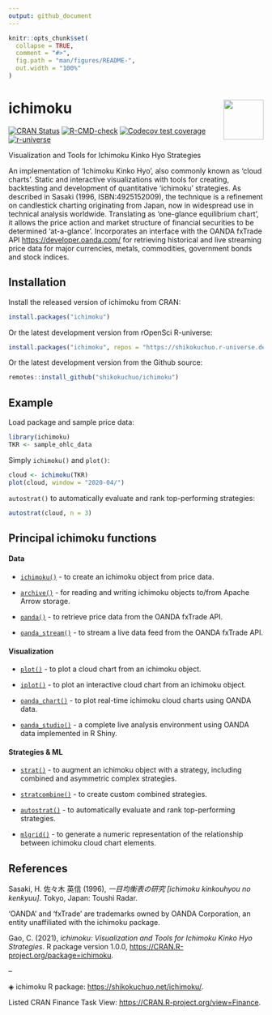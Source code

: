 ```yaml
---
output: github_document
---
```


<!-- README.md is generated from README.Rmd. Please edit that file -->

```r
knitr::opts_chunk$set(
  collapse = TRUE,
  comment = "#>",
  fig.path = "man/figures/README-",
  out.width = "100%"
)
```

# ichimoku <img src='man/figures/logo.jpg' align="right" height="79" />

<!-- badges: start -->
[![CRAN Status](https://www.r-pkg.org/badges/version/ichimoku)](https://CRAN.R-project.org/package=ichimoku)
[![R-CMD-check](https://github.com/shikokuchuo/ichimoku/actions/workflows/R-CMD-check.yaml/badge.svg)](https://github.com/shikokuchuo/ichimoku/actions/workflows/R-CMD-check.yaml)
[![Codecov test coverage](https://codecov.io/gh/shikokuchuo/ichimoku/branch/main/graph/badge.svg)](https://codecov.io/gh/shikokuchuo/ichimoku?branch=main)
[![r-universe](https://shikokuchuo.r-universe.dev/badges/ichimoku)](https://shikokuchuo.r-universe.dev/)
<!-- badges: end -->

Visualization and Tools for Ichimoku Kinko Hyo Strategies

An implementation of 'Ichimoku Kinko Hyo', also commonly known as 'cloud charts'. Static and interactive visualizations with tools for creating, backtesting and development of quantitative 'ichimoku' strategies. As described in Sasaki (1996, ISBN:4925152009), the technique is a refinement on candlestick charting originating from Japan, now in widespread use in technical analysis worldwide. Translating as 'one-glance equilibrium chart', it allows the price action and market structure of financial securities to be determined 'at-a-glance'. Incorporates an interface with the OANDA fxTrade API <https://developer.oanda.com/> for retrieving historical and live streaming price data for major currencies, metals, commodities, government bonds and stock indices.

## Installation

Install the released version of ichimoku from CRAN:

``` r
install.packages("ichimoku")
```

Or the latest development version from rOpenSci R-universe:

``` r
install.packages("ichimoku", repos = "https://shikokuchuo.r-universe.dev")
```

Or the latest development version from the Github source:

``` r
remotes::install_github("shikokuchuo/ichimoku")
```

## Example

Load package and sample price data:

```r
library(ichimoku)
TKR <- sample_ohlc_data
```

Simply `ichimoku()` and `plot()`:

```r
cloud <- ichimoku(TKR)
plot(cloud, window = "2020-04/")
```


`autostrat()` to automatically evaluate and rank top-performing strategies:

```r
autostrat(cloud, n = 3)
```

## Principal ichimoku functions

#### Data

- [`ichimoku()`](https://shikokuchuo.net/ichimoku/reference/ichimoku.html) - to create an ichimoku object from price data.

- [`archive()`](https://shikokuchuo.net/ichimoku/reference/archive.html) - for reading and writing ichimoku objects to/from Apache Arrow storage.

- [`oanda()`](https://shikokuchuo.net/ichimoku/reference/oanda.html) - to retrieve price data from the OANDA fxTrade API.

- [`oanda_stream()`](https://shikokuchuo.net/ichimoku/reference/oanda_stream.html) - to stream a live data feed from the OANDA fxTrade API.

#### Visualization

- [`plot()`](https://shikokuchuo.net/ichimoku/reference/plot.ichimoku.html) - to plot a cloud chart from an ichimoku object.

- [`iplot()`](https://shikokuchuo.net/ichimoku/reference/iplot.html) - to plot an interactive cloud chart from an ichimoku object.

- [`oanda_chart()`](https://shikokuchuo.net/ichimoku/reference/oanda_chart.html) - to plot real-time ichimoku cloud charts using OANDA data.

- [`oanda_studio()`](https://shikokuchuo.net/ichimoku/reference/oanda_studio.html) - a complete live analysis environment using OANDA data implemented in R Shiny.

#### Strategies & ML

- [`strat()`](https://shikokuchuo.net/ichimoku/reference/strat.html) - to augment an ichimoku object with a strategy, including combined and asymmetric complex strategies.

- [`stratcombine()`](https://shikokuchuo.net/ichimoku/reference/stratcombine.html) - to create custom combined strategies.

- [`autostrat()`](https://shikokuchuo.net/ichimoku/reference/autostrat.html) - to automatically evaluate and rank top-performing strategies.

- [`mlgrid()`](https://shikokuchuo.net/ichimoku/reference/mlgrid.html) - to generate a numeric representation of the relationship between ichimoku cloud chart elements.

## References

Sasaki, H. 佐々木 英信 (1996), *一目均衡表の研究 [ichimoku kinkouhyou no kenkyuu]*. Tokyo, Japan: Toushi Radar.

'OANDA' and 'fxTrade' are trademarks owned by OANDA Corporation, an entity unaffiliated with the ichimoku package.

Gao, C. (2021), *ichimoku: Visualization and Tools for Ichimoku Kinko Hyo Strategies*. R package version 1.0.0, <https://CRAN.R-project.org/package=ichimoku>.

--

◈ ichimoku R package: <https://shikokuchuo.net/ichimoku/>.

Listed CRAN Finance Task View: <https://CRAN.R-project.org/view=Finance>.
